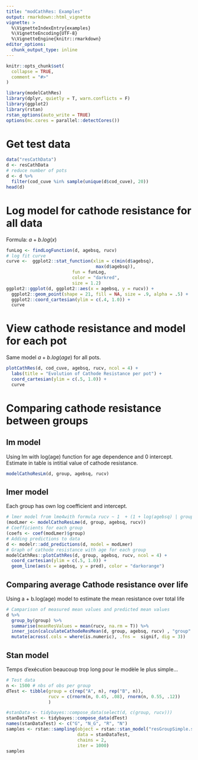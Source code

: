 ```yaml
---
title: "modCathRes: Examples"
output: rmarkdown::html_vignette
vignette: >
  %\VignetteIndexEntry{examples}
  %\VignetteEncoding{UTF-8}
  %\VignetteEngine{knitr::rmarkdown}
editor_options: 
  chunk_output_type: inline
---
```


```r
knitr::opts_chunk$set(
  collapse = TRUE,
  comment = "#>"
)
```

```r
library(modelCathRes)
library(dplyr, quietly = T, warn.conflicts = F)
library(ggplot2)
library(rstan)
rstan_options(auto_write = TRUE)
options(mc.cores = parallel::detectCores())
```

# Get test data

```r
data("resCathData")
d <- resCathData
# reduce number of pots 
d <- d %>% 
  filter(cod_cuve %in% sample(unique(d$cod_cuve), 20))
head(d)
```

# Log model for cathode resistance for all data

Formula: $a + b.log(x)$

```r
funLog <- findLogFunction(d, agebsq, rucv)
# log fit curve
curve <-  ggplot2::stat_function(xlim = c(min(d$agebsq),
                                  max(d$agebsq)),
                         fun = funLog,
                         color = "darkred",
                         size = 1.2) 
ggplot2::ggplot(d, ggplot2::aes(x = agebsq, y = rucv)) +
  ggplot2::geom_point(shape = 21, fill = NA, size = .9, alpha = .5) +
  ggplot2::coord_cartesian(ylim = c(.4, 1.0)) +
  curve
```

# View cathode resistance and model for each pot

Same model $a + b.log(age)$ for all pots.

```r
plotCathRes(d, cod_cuve, agebsq, rucv, ncol = 4) +
  labs(title = "Evolution of Cathode Resistance per pot") +
  coord_cartesian(ylim = c(.5, 1.0)) +
  curve
```

# Comparing cathode resistance between groups

## lm model

Using lm with log(age) function for age dependence and 0 intercept. Estimate in table is intitial value of cathode resistance.

```r
modelCathoResLm(d, group, agebsq, rucv)
```

## lmer model

Each group has own log coefficient and intercept.

```r
# lmer model from lme4with formula rucv ~ 1  + (1 + log(agebsq) | group))
(modLmer <- modelCathoResLme(d, group, agebsq, rucv))
# Coefficients for each group
(coefs <- coef(modLmer)$group)
# Adding predictions to data
d <- modelr::add_predictions(d, model = modLmer)
# Graph of cathode resistance with age for each group
modelCathRes::plotCathRes(d, group, agebsq, rucv, ncol = 4) +
  coord_cartesian(ylim = c(.5, 1.0)) +
  geom_line(aes(x = agebsq, y = pred), color = "darkorange")
```

## Comparing average Cathode resistance over life

Using a + b.log(age) model to estimate the mean resistance over total life

```r
# Camparison of measured mean values and predicted mean values
d %>% 
  group_by(group) %>% 
  summarise(meanResValues = mean(rucv, na.rm = T)) %>% 
  inner_join(calculateCathodeResMean(d, group, agebsq, rucv) , "group" ) %>% 
  mutate(across(.cols = where(is.numeric), .fns =  signif, dig = 3))
```

## Stan model

Temps d'exécution beaucoup trop long pour le modèle le plus simple...

```r
# Test data
n <- 1500 # nbs of obs per group
dTest <- tibble(group = c(rep("A", n), rep("B", n)),
                rucv = c(rnorm(n, 0.45, .08), rnorm(n, 0.55, .12))
                ) 

#stanData <- tidybayes::compose_data(select(d, c(group, rucv)))
stanDataTest <- tidybayes::compose_data(dTest)
names(stanDataTest) <- c("G", "N_G", "R", "N")
samples <- rstan::sampling(object = rstan::stan_model("resGroupSimple.stan"),
                           data = stanDataTest,
                           chains = 2,
                           iter = 1000)
samples
```
